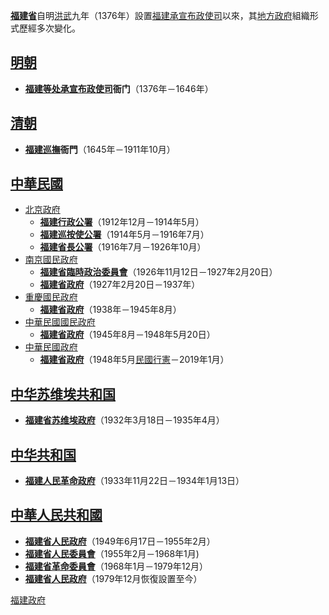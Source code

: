 {{福建歷史}}
{{Distinguish|福建省政府|福建省人民政府}}

'''[[福建省|福建省]]'''自明[[洪武|洪武]]九年（1376年）設置[[福建承宣布政使司|福建承宣布政使司]]以來，其[[地方政府|地方政府]]組織形式歷經多次變化。

== [[明朝|明朝]] ==
*'''[[福建等处承宣布政使司|福建等处承宣布政使司]]衙门'''（1376年－1646年）

== [[清朝|清朝]] ==
*'''[[福建巡撫|福建巡撫]]衙門'''（1645年－1911年10月）

== [[中華民國|中華民國]] ==

*[[北洋政府|北京政府]]
**'''[[福建行政公署|福建行政公署]]'''（1912年12月－1914年5月）
**'''[[福建巡按使公署|福建巡按使公署]]'''（1914年5月－1916年7月）
**'''[[福建省長公署|福建省長公署]]'''（1916年7月－1926年10月）
*[[南京國民政府|南京國民政府]]
**'''[[福建省臨時政治委員會|福建省臨時政治委員會]]'''（1926年11月12日－1927年2月20日）
**'''[[福建省政府|福建省政府]]'''（1927年2月20日－1937年）
*[[重慶國民政府|重慶國民政府]]
**'''[[福建省政府|福建省政府]]'''（1938年－1945年8月）
*[[國民政府|中華民國國民政府]]
**'''[[福建省政府|福建省政府]]'''（1945年8月－1948年5月20日）
*[[中華民國政府|中華民國政府]]
**'''[[福建省政府|福建省政府]]'''（1948年5月[[行憲|民國行憲]]－2019年1月）

== [[中华苏维埃共和国|中华苏维埃共和国]] ==
*'''[[中央革命根据地|福建省苏维埃政府]]'''（1932年3月18日－1935年4月）

== [[中华共和国|中华共和国]] ==
*'''[[福建人民革命政府|福建人民革命政府]]'''（1933年11月22日－1934年1月13日）

== [[中華人民共和國|中華人民共和國]] ==
*'''[[福建省人民政府|福建省人民政府]]'''（1949年6月17日－1955年2月）
*'''[[福建省人民委員會|福建省人民委員會]]'''（1955年2月－1968年1月)
*'''[[福建省革命委員會|福建省革命委員會]]'''（1968年1月－1979年12月）
*'''[[福建省人民政府|福建省人民政府]]'''（1979年12月恢復設置至今）

{{Disambig|cat=組織機構消歧義}}
{{福建行政長官}}
[[Category:福建政府|]]